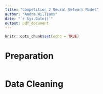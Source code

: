 ```yaml
---
title: "Competition 2 Neural Network Model"
author: "Andra Williams"
date: "`r Sys.Date()`"
output: pdf_document
---
```


```r
knitr::opts_chunk$set(echo = TRUE)
```

# Preparation

```r



```

# Data Cleaning

```r


```